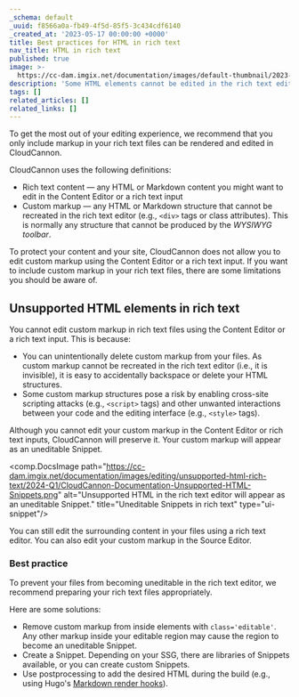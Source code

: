 ```yaml
---
_schema: default
_uuid: f8566a0a-fb49-4f5d-85f5-3c434cdf6140
_created_at: '2023-05-17 00:00:00 +0000'
title: Best practices for HTML in rich text
nav_title: HTML in rich text
published: true
image: >-
  https://cc-dam.imgix.net/documentation/images/default-thumbnail/2023-Q4/CloudCannon-Documentation-Thumbnail.png
description: 'Some HTML elements cannot be edited in the rich text editor. '
tags: []
related_articles: []
related_links: []
---
```

To get the most out of your editing experience, we recommend that you only include markup in your rich text files can be rendered and edited in CloudCannon.

CloudCannon uses the following definitions:

* Rich text content — any HTML or Markdown content you might want to edit in the Content Editor or a rich text input
* Custom markup — any HTML or Markdown structure that cannot be recreated in the rich text editor (e.g., `<div>` tags or class attributes). This is normally any structure that cannot be produced by the *WYSIWYG toolbar*.

To protect your content and your site, CloudCannon does not allow you to edit custom markup using the Content Editor or a rich text input. If you want to include custom markup in your rich text files, there are some limitations you should be aware of.

## Unsupported HTML elements in rich text

You cannot edit custom markup in rich text files using the Content Editor or a rich text input. This is because:

* You can unintentionally delete custom markup from your files. As custom markup cannot be recreated in the rich text editor (i.e., it is invisible), it is easy to accidentally backspace or delete your HTML structures.
* Some custom markup structures pose a risk by enabling cross-site scripting attacks (e.g., `<script>` tags) and other unwanted interactions between your code and the editing interface (e.g., `<style>` tags).

Although you cannot edit your custom markup in the Content Editor or rich text inputs, CloudCannon will preserve it. Your custom markup will appear as an uneditable Snippet.

<comp.DocsImage path="https://cc-dam.imgix.net/documentation/images/editing/unsupported-html-rich-text/2024-Q1/CloudCannon-Documentation-Unsupported-HTML-Snippets.png" alt="Unsupported HTML in the rich text editor will appear as an uneditable Snippet." title="Uneditable Snippets in rich text" type="ui-snippet"/>

You can still edit the surrounding content in your files using a rich text editor. You can also edit your custom markup in the Source Editor.

### Best practice

To prevent your files from becoming uneditable in the rich text editor, we recommend preparing your rich text files appropriately.

Here are some solutions:

* Remove custom markup from inside elements with `class='editable'`. Any other markup inside your editable region may cause the region to become an uneditable Snippet.
* Create a Snippet. Depending on your SSG, there are libraries of Snippets available, or you can create custom Snippets.
* Use postprocessing to add the desired HTML during the build (e.g., using Hugo's [Markdown render hooks](https://gohugo.io/templates/render-hooks/)).
